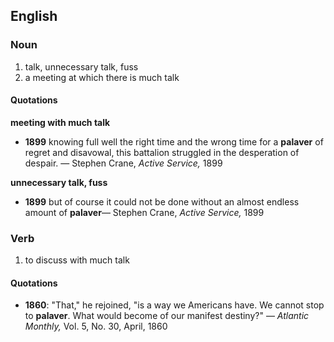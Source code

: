 ==English==
===Noun===
# talk, unnecessary talk, fuss
# a meeting at which there is much talk

====Quotations====
'''meeting with much talk'''
*'''1899''' knowing full well the right time and the wrong time for a '''palaver''' of regret and disavowal, this battalion struggled in the desperation of despair. &mdash; Stephen Crane, ''Active Service,'' 1899
'''unnecessary talk, fuss'''
*'''1899''' but of course it could not be done without an almost endless amount of '''palaver'''&mdash; Stephen Crane, ''Active Service,'' 1899

===Verb===
# to discuss with much talk

====Quotations====
*'''1860''': "That," he rejoined, "is a way we Americans have. We cannot stop to '''palaver'''. What would become of our manifest destiny?" &mdash; ''Atlantic Monthly,'' Vol. 5, No. 30, April, 1860